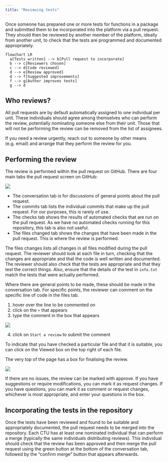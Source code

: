 ```yaml
---
title: "Reviewing tests"
---
```


Once someone has prepared one or more tests for functions in a package and submitted them to be incorporated into the platform via a pull request. They should then be reviewed by another member of the platform, ideally from another unit, to check that the tests are programmed and documented appropriately.

```mermaid
flowchart LR
  a[Tests written] --> b[Pull request to incorporate]
  b --> c[Reviewers chosen] 
  c --> d[Code reviewed]
  d --> e[Review approved]
  d --> f[Suggested improvements]
  f --> g[Author improves tests]
  g --> d
```

## Who reviews?

All pull requests are by default automatically assigned to one individual per unit. These individuals should agree among themselves who can perform the review, potentially nominating someone else from their unit. Those that will not be performing the review can be removed from the list of assignees.

::: {.callout-note}
If you need a review urgently, reach out to someone by other means (e.g. email) and arrange that they perform the review for you.
:::

## Performing the review

The review is performed within the pull request on GitHub. There are four main tabs the pull request screen on GitHub:

![](fig/gh_tabs.png){fig-align="center"}

- The conversation tab is for discussions of general points about the pull request.
- The commits tab lists the individual commits that make up the pull request. For our purposes, this is rarely of use.
- The checks tab shows the results of automated checks that are run on the pull request. As we have no automated checks running for this repository, this tab is also not useful.
- The files changed tab shows the changes that have been made in the pull request. This is where the review is performed.

The files changes lists all changes in all files modified during the pull request. The reviewer should look at each file in turn, checking that the changes are appropriate and that the code is well written and documented. The reviewer should also check that the tests are appropriate and that they test the correct things. Also, ensure that the details of the test in `info.txt` match the tests that were actually performed.

Where there are general points to be made, these should be made in the conversation tab. For specific points, the reviewer can comment on the specific line of code in the files tab.

1. hover over the line to be commented on
2. click on the `+` that appears
3. type the comment in the box that appears

![](fig/gh_linecomment.png){fig-align="center"}

4. click on `Start a review` to submit the comment

To indicate that you have checked a particular file and that it is suitable, you can click on the Viewed box on the top right of each file.

The very top of the page has a box for finalising the review.

![](fig/gh_review.png){fig-align="center"}

If there are no issues, the review can be marked with approve. If you have suggestions or require modifications, you can mark it as request changes. If you have questions, you can mark it as comment or request changes, whichever is most appropriate, and enter your questions in the box.

## Incorporating the tests in the repository

Once the tests have been reviewed and found to be suitable and appropriately documented, the pull request needs to be merged into the repository. Each CTU has at least one nominated individual that can perform a merge (typically the same individuals distributing reviews). This individual should check that the review has been approved and then merge the pull request using the green button at the bottom of the conversation tab, followed by the "confirm merge" button that appears afterwards.
